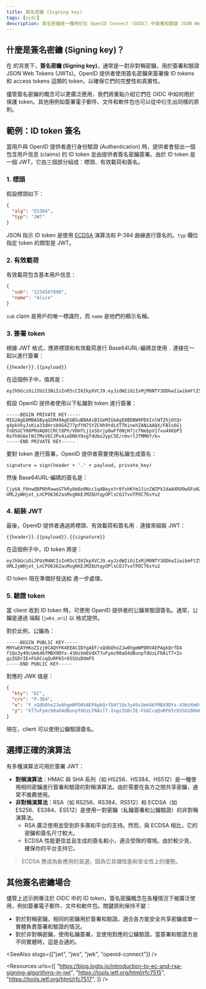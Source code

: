 ```yaml
---
title: 簽名密鑰 (Signing key)
tags: [oidc]
description: 簽名密鑰是一種用於在 OpenID Connect (OIDC) 中簽署和驗證 JSON Web Tokens (JWT) 的加密密鑰。它被用來確保 OpenID 提供者發出的 token 的完整性和真實性。
---
```


## 什麼是簽名密鑰 (Signing key)？

在 <Ref slug="openid-connect" /> 的背景下，**簽名密鑰 (Signing key)**，通常是一對非對稱密鑰，用於簽署和驗證 <Ref slug="jwt">JSON Web Tokens (JWTs)</Ref>。OpenID 提供者使用簽名密鑰來簽署像 <Ref slug="id-token">ID tokens</Ref> 和 <Ref slug="access-token">access tokens</Ref> 這類的 token，以確保它們的完整性和真實性。

儘管簽名密鑰的概念可以更廣泛應用，我們將重點介紹它們在 OIDC 中如何用於保護 token。其他用例如簽署電子郵件、文件和軟件包也可以從中衍生出同樣的原則。

## 範例：ID token 簽名

當用戶與 OpenID 提供者進行身份驗證 (Authentication) 時，提供者會發出一個包含用戶信息 (<Ref slug="claim">claims</Ref>) 的 ID token 並由提供者簽名密鑰簽署。由於 ID token 是一個 JWT，它由三個部分組成：標頭、有效載荷和簽名。

### 1. 標頭

假設標頭如下：

```json
{
  "alg": "ES384",
  "typ": "JWT"
}
```

JSON 指示 ID token 是使用 [ECDSA](https://en.wikipedia.org/wiki/Elliptic_Curve_Digital_Signature_Algorithm) 演算法和 P-384 曲線進行簽名的。`typ` 欄位指定 token 的類型是 JWT。

### 2. 有效載荷

有效載荷包含基本用戶信息：

```json
{
  "sub": "1234567890",
  "name": "Alice"
}
```

`sub` claim 是用戶的唯一標識符，而 `name` 是他們的顯示名稱。

### 3. 簽署 token

根據 JWT 格式，應將標頭和有效載荷進行 Base64URL-編碼並使用 `.` 連接在一起以進行簽署：

```
{{header}}.{{payload}}
```

在這個例子中，值將是：

```
eyJhbGciOiJIUzI1NiIsInR5cCI6IkpXVCJ9.eyJzdWIiOiIxMjM0NTY3ODkwIiwibmFtZSI6IkFsaWNlIn0
```

假設 OpenID 提供者使用以下私鑰對 token 進行簽署：

```
-----BEGIN PRIVATE KEY-----
MIG2AgEAMBAGByqGSM49AgEGBSuBBAAiBIGeMIGbAgEBBDBW9PDXInlNT2hjOtQr
g4pkVkyJsKia33dHrsbOG4Z77pfYN7SYZCHh9YdLXTTKinehZANiAAQX/FB1s6Gj
YnDSGCY08PRUAQ8CCRCt8Ph/VDHfLj1xSbrjp8wFf0NjH7jcfNebpV1fvu4XKbP3
Ro7h0G6elN1TMsVECJPv4ieDNkYOsgT4UboJypC5E/rmvrlJTMM6Y/k=
-----END PRIVATE KEY-----
```

要對 token 進行簽署，OpenID 提供者需要使用私鑰生成簽名：

```
signature = sign(header + '.' + payload, private_key)
```

然後 Base64URL-編碼的簽名是：

```
Cjy6A_FHnwQBP0hRawoGTkRy8m8o0Ncc1q4BeyxYr0fxhKYmJJinIWZPXJdaAXRO9wOFuH2-UML2yWHjot_LnCPO6362asMvgNkEJMZ6UtqyOPlsCOJ7voTPOCT6sYu2
```

### 4. 組裝 JWT

最後，OpenID 提供者通過將標頭、有效載荷和簽名用 `.` 連接來組裝 JWT：

```
{{header}}.{{payload}}.{{signature}}
```

在這個例子中，ID token 將是：

```
eyJhbGciOiJFUzM4NCIsInR5cCI6IkpXVCJ9.eyJzdWIiOiIxMjM0NTY3ODkwIiwibmFtZSI6IkFsaWNlIn0.Cjy6A_FHnwQBP0hRawoGTkRy8m8o0Ncc1q4BeyxYr0fxhKYmJJinIWZPXJdaAXRO9wOFuH2-UML2yWHjot_LnCPO6362asMvgNkEJMZ6UtqyOPlsCOJ7voTPOCT6sYu2
```

ID token 現在準備好發送給 <Ref slug="client" /> 進一步處理。

### 5. 驗證 token

當 client 收到 ID token 時，可使用 OpenID 提供者的公鑰來驗證簽名。通常，公鑰是通過 <Ref slug="openid-connect-discovery" /> 端點 (`jwks_uri`) 以 <Ref slug="jwk" headingId="json-web-key-set-jwks" /> 格式提供。

對於此例，公鑰為：

```
-----BEGIN PUBLIC KEY-----
MHYwEAYHKoZIzj0CAQYFK4EEACIDYgAEF/xQdbOho2Jw0hgmNPD0VAEPAgkQrfD4
f1Qx3y49cUm646fMBX9DYx-43HzXm6VdX77uFymz90aO4dBunpTdUzLFRAiT7+In
gzZGDrIE+FG6CcqQuRP65r65SUzDOmP5
-----END PUBLIC KEY-----
```

對應的 JWK 值是：

```json
{
  "kty": "EC",
  "crv": "P-384",
  "x": "F_xQdbOho2Jw0hgmNPD0VAEPAgkQrfD4f1Qx3y49cUm646fMBX9DYx-43HzXm6Vd",
  "y": "X77uFymz90aO4dBunpTdUzLFRAiT7-IngzZGDrIE-FG6CcqQuRP65r65SUzDOmP5"
}
```

現在，client 可以使用公鑰驗證簽名。

## 選擇正確的演算法

有多種演算法可用於簽署 JWT：

- **對稱演算法**：HMAC 與 SHA 系列（如 HS256、HS384、HS512）是一種使用相同密鑰進行簽署和驗證的對稱演算法。由於需要在各方之間共享密鑰，通常不推薦使用。
- **非對稱演算法**：RSA（如 RS256、RS384、RS512）和 ECDSA（如 ES256、ES384、ES512）是使用一對密鑰（私鑰簽署和公鑰驗證）的非對稱演算法。
  - RSA 廣泛使用並受到許多庫和平台的支持。然而，與 ECDSA 相比，它的密鑰和簽名尺寸較大。
  - ECDSA 性能更佳並且生成的簽名較小，適合受限的環境。由於較少見，確保你的平台支持它。

> ECDSA 應成為新應用的首選，因為它具備性能和安全性上的優勢。

## 其他簽名密鑰場合

儘管上述示例專注於 OIDC 中的 ID token，簽名密鑰概念在各種情況下被廣泛使用，例如簽署電子郵件、文件和軟件包。關鍵原則保持不變：

- 對於對稱密鑰，相同的密鑰用於簽署和驗證。適合各方能安全共享密鑰或單一實體負責簽署和驗證的情況。
- 對於非對稱密鑰，使用私鑰簽署，並使用對應的公鑰驗證。當簽署和驗證方是不同實體時，這是合適的。

<SeeAlso slugs={["jwt", "jws", "jwk", "openid-connect"]} />

<Resources
  urls={[
    "https://blog.logto.io/introduction-to-ec-and-rsa-signing-algorithms-in-jwt",
    "https://tools.ietf.org/html/rfc7515",
    "https://tools.ietf.org/html/rfc7517",
  ]}
/>